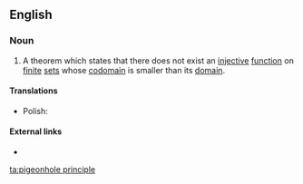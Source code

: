 ==English==

===Noun===
{{head|en|noun|head=the [[pigeonhole]] [[principle]]}} {{context|singulare tantum|lang=en}}

# {{context|mathematics|lang=en}} A theorem which states that there does not exist an [[injective]] [[function]] on [[finite]] [[set]]s whose [[codomain]] is smaller than its [[domain]].

==== Translations ====
{{trans-top|combinatorial theorem}}
{{trans-mid}}
* Polish: {{t|pl|zasada szufladkowa|f|alt=zasada szufladkowa (Dirichleta)}}
{{trans-bottom}}

====External links====
* {{pedia}}

[[ta:pigeonhole principle]]